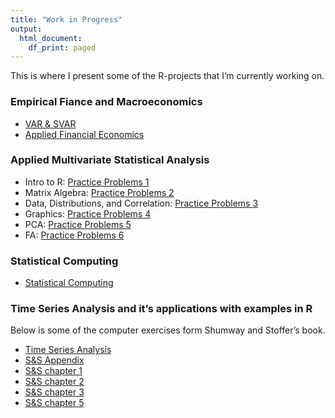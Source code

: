 ```yaml
---
title: "Work in Progress"
output: 
  html_document:
    df_print: paged
---
```


This is where I present some of the R-projects that I'm currently working on.



### Empirical Fiance and Macroeconomics

* [VAR & SVAR](content/Macro.pdf)
* [Applied Financial Economics](content/FE.pdf)

### Applied Multivariate Statistical Analysis

* Intro to R: [Practice Problems 1](content/STAT873/Practice1.pdf)
* Matrix Algebra: [Practice Problems 2](content/STAT873/Practice2.pdf)
* Data, Distributions, and Correlation: [Practice Problems 3](content/STAT873/Practice3.pdf)
* Graphics: [Practice Problems 4](content/STAT873/Practice4.pdf)
* PCA: [Practice Problems 5](content/STAT873/Practice5.pdf)
* FA: [Practice Problems 6](content/STAT873/Practice6.pdf)


### Statistical Computing

* [Statistical Computing](https://shang-chieh0830.github.io/Statistical_Computing/)

### Time Series Analysis and it's applications with examples in R

Below is some of the computer exercises form Shumway and Stoffer's book.

* [Time Series Analysis](https://shang-chieh0830.github.io/Time_Series_Analysis/)
* [S&S Appendix](content/STAT878/Appendix.pdf)
* [S&S chapter 1](content/STAT878/HW1.pdf)
* [S&S chapter 2](content/STAT878/HW2.pdf)
* [S&S chapter 3](content/STAT878/HW3.pdf)
* [S&S chapter 5](content/STAT878/HW5.pdf)

